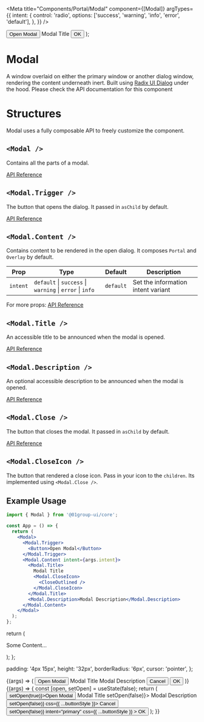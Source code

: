 
<Meta
  title="Components/Portal/Modal"
  component={[Modal]}
  argTypes={{
    intent: {
      control: 'radio',
      options: ['success', 'warning', 'info', 'error', 'default'],
    },
  }}
/>

  <Modal>
    <Modal.Trigger>
      <Button>Open Modal</Button>
    </Modal.Trigger>
    <Modal.Content intent={args.intent !== 'default' ? args.intent : undefined}>
      <Modal.Title>Modal Title</Modal.Title>
      <ModalBody />
      <ButtonGroup
        css={{
          justifyContent: 'flex-end',
        }}
      >
        <Modal.Close>
          <Button intent="primary" css={{ ...buttonStyle }}>
            OK
          </Button>
        </Modal.Close>
      </ButtonGroup>
    </Modal.Content>
  </Modal>
);

# Modal

A window overlaid on either the primary window or another dialog window, rendering the content underneath inert.
Built using [Radix UI Dialog](https://www.radix-ui.com/docs/primitives/components/dialog) under the hood.
Please check the API documentation for this component

# Structures

Modal uses a fully composable API to freely customize the component.

## `<Modal />`

Contains all the parts of a modal.

[API Reference](https://www.radix-ui.com/docs/primitives/components/dialog#root)

## `<Modal.Trigger />`

The button that opens the dialog. It passed in `asChild` by default.

[API Reference](https://www.radix-ui.com/docs/primitives/components/dialog#trigger)

## `<Modal.Content />`

Contains content to be rendered in the open dialog. It composes `Portal` and `Overlay` by default.

| Prop     | Type                                                     | Default   | Description                        |
| -------- | -------------------------------------------------------- | --------- | ---------------------------------- |
| `intent` | `default` \| `success` \| `warning` \| `error` \| `info` | `default` | Set the information intent variant |

For more props:
[API Reference](https://www.radix-ui.com/docs/primitives/components/dialog#content)

## `<Modal.Title />`

An accessible title to be announced when the modal is opened.

[API Reference](https://www.radix-ui.com/docs/primitives/components/dialog#title)

## `<Modal.Description />`

An optional accessible description to be announced when the modal is opened.

[API Reference](https://www.radix-ui.com/docs/primitives/components/dialog#description)

## `<Modal.Close />`

The button that closes the modal. It passed in `asChild` by default.

[API Reference](https://www.radix-ui.com/docs/primitives/components/dialog#close)

## `<Modal.CloseIcon />`

The button that rendered a close icon. Pass in your icon to the `children`. Its implemented using `<Modal.Close />`.

## Example Usage

```jsx
import { Modal } from '@01group-ui/core';

const App = () => {
  return (
    <Modal>
      <Modal.Trigger>
        <Button>Open Modal</Button>
      </Modal.Trigger>
      <Modal.Content intent={args.intent}>
        <Modal.Title>
          Modal Title
          <Modal.CloseIcon>
            <CloseOutlined />
          </Modal.CloseIcon>
        </Modal.Title>
        <Modal.Description>Modal Description</Modal.Description>
      </Modal.Content>
    </Modal>
  );
};
```

  return (
    <div>
      <p>Some Content...</p>
    </div>
  );
};

  padding: '4px 15px',
  height: '32px',
  borderRadius: '6px',
  cursor: 'pointer',
};

<Canvas columns={2} withSource="close">
  <Story name="Basic Modal">
    {(args) => (
      <Modal>
        <Modal.Trigger>
          <Button>Open Modal</Button>
        </Modal.Trigger>
        <Modal.Content intent={args.intent}>
          <Modal.Title>
            Modal Title
            <Modal.CloseIcon>
              <CloseOutlined />
            </Modal.CloseIcon>
          </Modal.Title>
          <Modal.Description>Modal Description</Modal.Description>
          <ModalBody />
          <ButtonGroup
            css={{
              justifyContent: 'flex-end',
            }}
          >
            <Modal.Close>
              <Button css={{ ...buttonStyle }}>Cancel</Button>
            </Modal.Close>
            <Modal.Close>
              <Button intent="primary" css={{ ...buttonStyle }}>
                OK
              </Button>
            </Modal.Close>
          </ButtonGroup>
        </Modal.Content>
      </Modal>
    )}
  </Story>
  <Story name="Controlled">
    {(args) => {
      const [open, setOpen] = useState(false);
      return (
        <Modal open={open}>
          <Modal.Trigger>
            <Button onClick={() => setOpen(true)}>Open Modal</Button>
          </Modal.Trigger>
          <Modal.Content intent={args.intent}>
            <Modal.Title>
              Modal Title
              <Modal.CloseIcon onClick={() => setOpen(false)}>
                <CloseOutlined />
              </Modal.CloseIcon>
            </Modal.Title>
            <Modal.Description>Modal Description</Modal.Description>
            <ModalBody />
            <ButtonGroup
              css={{
                justifyContent: 'flex-end',
              }}
            >
              <Modal.Close>
                <Button onClick={() => setOpen(false)} css={{ ...buttonStyle }}>
                  Cancel
                </Button>
              </Modal.Close>
              <Modal.Close>
                <Button
                  onClick={() => setOpen(false)}
                  intent="primary"
                  css={{ ...buttonStyle }}
                >
                  OK
                </Button>
              </Modal.Close>
            </ButtonGroup>
          </Modal.Content>
        </Modal>
      );
    }}
  </Story>
</Canvas>

<ArgsTable of={Modal} />
